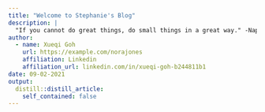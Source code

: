 ```yaml
---
title: "Welcome to Stephanie's Blog"
description: |
  "If you cannot do great things, do small things in a great way." -Napoleon Hill
author:
  - name: Xueqi Goh 
    url: https://example.com/norajones
    affiliation: Linkedin
    affiliation_url: linkedin.com/in/xueqi-goh-b244811b1
date: 09-02-2021
output:
  distill::distill_article:
    self_contained: false
---
```






